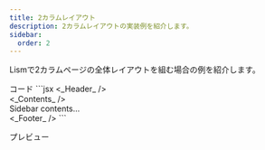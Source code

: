 ```yaml
---
title: 2カラムレイアウト
description: 2カラムレイアウトの実装例を紹介します。
sidebar:
  order: 2
---
```




Lismで2カラムページの全体レイアウトを組む場合の例を紹介します。

<Preview>
	<PreviewTitle>コード</PreviewTitle>
	<PreviewCode>
	```jsx
	<body>
		<Stack id='wrap' minH='100vh'>
			<_Header_ />
			<Container hasGutter size='m' py='50' flexItem={{ fx: '1' }}>
				<WithSide sideW='240px' mainMinW='40em' gap='50'>
					<main class="is--container">
						<_Contents_ />
					</main>
					<aside class='is--side is--container is--flow'>
						<div>Sidebar contents...</div>
					</aside>
				</WithSide>
			</Container>
			<_Footer_ />
		</Stack>
	</body>
	```
	</PreviewCode>
</Preview>

<PreviewTitle>プレビュー</PreviewTitle>
<PreviewFrame url='/demo/page-layout/two-columns/' />

